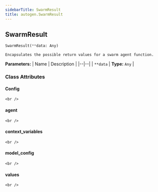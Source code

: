 ```yaml
---
sidebarTitle: SwarmResult
title: autogen.SwarmResult
---
```

<h2 id="autogen.SwarmResult" class="doc doc-heading">
    <code class="doc-symbol doc-symbol-heading doc-symbol-class"></code>
    <span class="doc doc-object-name doc-class-name">SwarmResult</span>
    <a href="#autogen.SwarmResult" class="headerlink" title="Permanent link"></a>
</h2>

```python
SwarmResult(**data: Any)
```

    Encapsulates the possible return values for a swarm agent function.

<b>Parameters:</b>
| Name | Description |
|--|--|
| `**data` | **Type:** `Any` |

### Class Attributes

<code class="doc-symbol doc-symbol-heading doc-symbol-attribute"></code>
#### Config
<a href="#autogen.SwarmResult.Config" class="headerlink" title="Permanent link"></a>

    <br />

<code class="doc-symbol doc-symbol-heading doc-symbol-attribute"></code>
#### agent
<a href="#autogen.SwarmResult.agent" class="headerlink" title="Permanent link"></a>

    <br />

<code class="doc-symbol doc-symbol-heading doc-symbol-attribute"></code>
#### context_variables
<a href="#autogen.SwarmResult.context_variables" class="headerlink" title="Permanent link"></a>

    <br />

<code class="doc-symbol doc-symbol-heading doc-symbol-attribute"></code>
#### model_config
<a href="#autogen.SwarmResult.model_config" class="headerlink" title="Permanent link"></a>

    <br />

<code class="doc-symbol doc-symbol-heading doc-symbol-attribute"></code>
#### values
<a href="#autogen.SwarmResult.values" class="headerlink" title="Permanent link"></a>

    <br />
